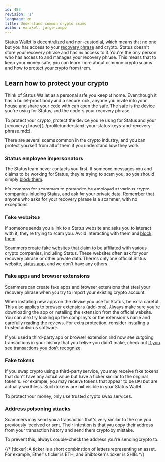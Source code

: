 ```yaml
---
id: 483
revision: '1'
language: en
title: Understand common crypto scams
author: earakel, jorge-campo
---
```


[Status Wallet](./status-wallet-your-quick-start-guide.mdx) is decentralized and non-custodial, which means that no one but you has access to your [recovery phrase](../profile/understand-your-status-keys-and-recovery-phrase.mdx) and crypto. Status doesn't store your recovery phrase and has no access to it. You're the only person who has access to and manages your recovery phrase. This means that to keep your money safe, you can learn more about common crypto scams and how to protect your crypto from them.

## Learn how to protect your crypto

Think of Status Wallet as a personal safe you keep at home. Even though it has a bullet-proof body and a secure lock, anyone you invite into your house and share your code with can open the safe. The safe is the device you're using for Status, and the code is your recovery phrase.

<Admonition type="tip">
  To protect your crypto, protect the device you're using for Status and your
  [recovery
  phrase](../profile/understand-your-status-keys-and-recovery-phrase.mdx).
</Admonition>

There are several scams common in the crypto industry, and you can protect yourself from all of them if you understand how they work.

### Status employee impersonators

The Status team never contacts you first. If someone messages you and claims to be working for Status, they're trying to scam you, so you should simply [block them](../profile/block-or-unblock-someone-in-status.mdx).

It's common for scammers to pretend to be employed at various crypto companies, inluding Status, and ask for your private data. Remember that anyone who asks for your recovery phrase is a scammer, with no exceptions.

### Fake websites

If someone sends you a link to a Status website and asks you to interact with it, they're trying to scam you. Avoid interacting with them and [block them](../profile/block-or-unblock-someone-in-status.mdx).

Scammers create fake websites that claim to be affiliated with various crypto companies, including Status. These websites often ask for your recovery phrase or other private data. There's only one official Status website, [status.app](https://status.app), and we don't have any others.

### Fake apps and browser extensions

Scammers can create fake apps and browser extensions that steal your recovery phrase when you try to import your existing crypto account.

When installing new apps on the device you use for Status, be extra careful. This also applies to browser extensions (add-ons). Always make sure you're downloading the app or installing the extension from the official website. You can also try looking up the company's or the extension's name and carefully reading the reviews. For extra protection, consider installing a trusted antivirus software.

If you used a third-party app or browser extension and now see outgoing transactions in your history that you belive you didn't make, check out [If you see transactions you don't recognize](./if-you-see-transactions-you-don-t-recognize.mdx).

### Fake tokens

If you swap crypto using a third-party service, you may receive fake tokens that don't have any actual value but have a ticker similar to the original token's. For example, you may receive tokens that appear to be DAI but are actually worthless. Such tokens are not visible in your Status Wallet.

To protect your money, only use trusted crypto swap services.

### Address poisoning attacks

Scammers may send you a transaction that's very similar to the one you previously received or sent. Their intention is that you copy their address from your transaction history and send them crypto by mistake.

To prevent this, always double-check the address you're sending crypto to.

{/* [ticker]: A ticker is a short combination of letters representing an asset. For example, Ether's ticker is ETH, and Shibtoken's ticker is SHIB. */}
